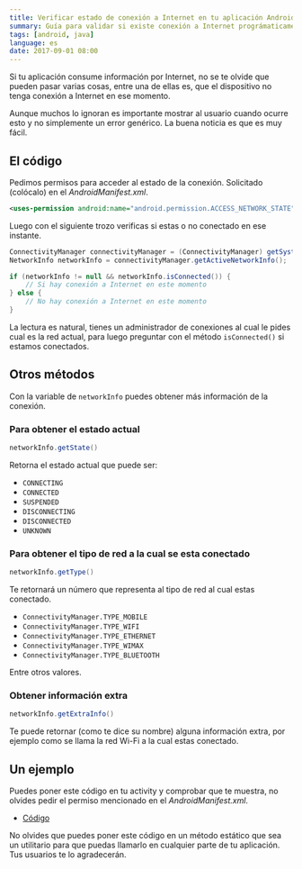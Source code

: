 ```yaml
---
title: Verificar estado de conexión a Internet en tu aplicación Android
summary: Guía para validar si existe conexión a Internet prográmaticamente.
tags: [android, java]
language: es
date: 2017-09-01 08:00
---
```


Si tu aplicación consume información por Internet, no se te olvide que pueden pasar varias cosas, entre una de ellas es, que el dispositivo no tenga conexión a Internet en ese momento.

Aunque muchos lo ignoran es importante mostrar al usuario cuando ocurre esto y no simplemente un error genérico. La buena noticia es que es muy fácil.

## El código

Pedimos permisos para acceder al estado de la conexión. Solicitado (colócalo) en el *AndroidManifest.xml*.

```xml
<uses-permission android:name="android.permission.ACCESS_NETWORK_STATE" />
```

Luego con el siguiente trozo verificas si estas o no conectado en ese instante.

```java
ConnectivityManager connectivityManager = (ConnectivityManager) getSystemService(Context.CONNECTIVITY_SERVICE);
NetworkInfo networkInfo = connectivityManager.getActiveNetworkInfo();

if (networkInfo != null && networkInfo.isConnected()) {
    // Si hay conexión a Internet en este momento
} else {
    // No hay conexión a Internet en este momento
}
```

La lectura es natural, tienes un administrador de conexiones al cual le pides cual es la red actual, para luego preguntar con el método `isConnected()` si estamos conectados.

## Otros métodos

Con la variable de `networkInfo` puedes obtener más información de la conexión.

### Para obtener el estado actual

```java
networkInfo.getState()
```

Retorna el estado actual que puede ser:

* `CONNECTING`
* `CONNECTED`
* `SUSPENDED`
* `DISCONNECTING`
* `DISCONNECTED`
* `UNKNOWN`

### Para obtener el tipo de red a la cual se esta conectado

```java
networkInfo.getType()
```

Te retornará un número que representa al tipo de red al cual estas conectado.

* `ConnectivityManager.TYPE_MOBILE`
* `ConnectivityManager.TYPE_WIFI`
* `ConnectivityManager.TYPE_ETHERNET`
* `ConnectivityManager.TYPE_WIMAX`
* `ConnectivityManager.TYPE_BLUETOOTH`

Entre otros valores.

### Obtener información extra

```java
networkInfo.getExtraInfo()
```

Te puede retornar (como te dice su nombre) alguna información extra, por ejemplo como se llama la red Wi-Fi a la cual estas conectado.

## Un ejemplo

Puedes poner este código en tu activity y comprobar que te muestra, no olvides pedir el permiso mencionado en el *AndroidManifest.xml*.

* [Código](https://gist.github.com/alvareztech/46b9e346477e3a224bbd54164cc2c166)

No olvides que puedes poner este código en un método estático que sea un utilitario para que puedas llamarlo en cualquier parte de tu aplicación. Tus usuarios te lo agradecerán.
